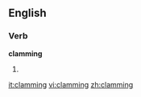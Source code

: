 ==English==
===Verb===
'''clamming'''
# {{present participle of|[[clam]]}}

[[it:clamming]]
[[vi:clamming]]
[[zh:clamming]]